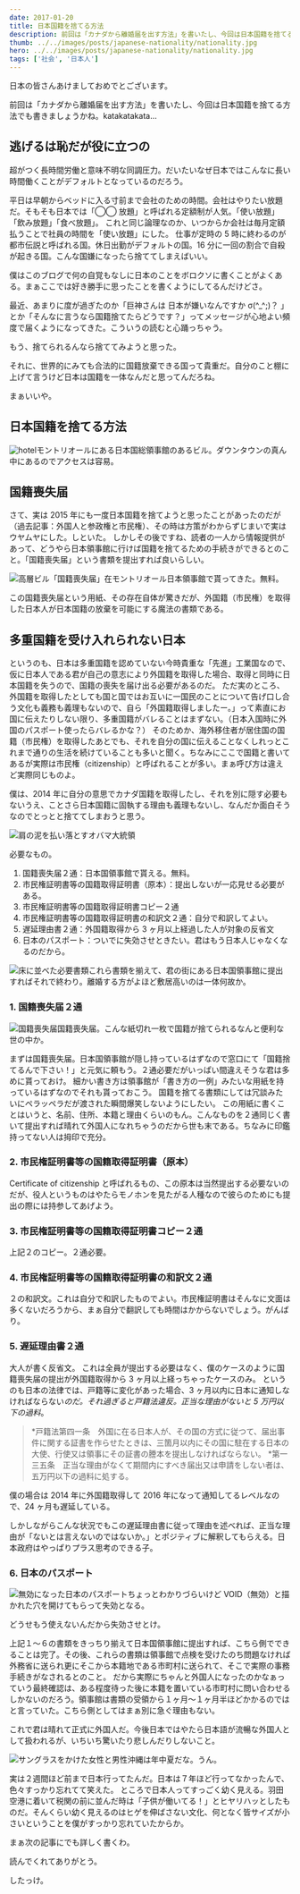 ```yaml
---
date: 2017-01-20
title: 日本国籍を捨てる方法
description: 前回は「カナダから離婚届を出す方法」を書いたし、今回は日本国籍を捨てる方法でも書きましょうかね。katakatakata…
thumb: ../../images/posts/japanese-nationality/nationality.jpg
hero: ../../images/posts/japanese-nationality/nationality.jpg
tags: ['社会', '日本人']
---
```


日本の皆さんあけましておめでとございます。

前回は「カナダから離婚届を出す方法」を書いたし、今回は日本国籍を捨てる方法でも書きましょうかね。katakatakata…

## 逃げるは恥だが役に立つの

超がつく長時間労働と意味不明な同調圧力。だいたいなぜ日本ではこんなに長い時間働くことがデフォルトとなっているのだろう。

平日は早朝からベッドに入る寸前まで会社のための時間。会社はやりたい放題だ。そもそも日本では「◯◯ 放題」と呼ばれる定額制が人気。「使い放題」「飲み放題」「食べ放題」。
これと同じ論理なのか、いつからか会社は毎月定額払うことで社員の時間を「使い放題」にした。 仕事が定時の 5 時に終わるのが都市伝説と呼ばれる国。休日出勤がデフォルトの国。16 分に一回の割合で自殺が起きる国。こんな国嫌になったら捨ててしまえばいい。

僕はこのブログで何の自覚もなしに日本のことをボロクソに書くことがよくある。まぁここでは好き勝手に思ったことを書くようにしてるんだけどさ。

最近、あまりに度が過ぎたのか「巨神さんは 日本が嫌いなんですか σ(^\_^;)？ 」とか「そんなに言うなら国籍捨てたらどうです？」ってメッセージが心地よい頻度で届くようになってきた。こういうの読むと心踊っちゃう。

もう、捨てられるんなら捨ててみようと思った。

それに、世界的にみても合法的に国籍放棄できる国って貴重だ。自分のこと棚に上げて言うけど日本は国籍を一体なんだと思ってんだろね。

まぁいいや。

## 日本国籍を捨てる方法

![hotel](../../images/posts/japanese-nationality/nationality01.jpg)モントリオールにある日本国総領事館のあるビル。ダウンタウンの真ん中にあるのでアクセスは容易。

## 国籍喪失届

さて、実は 2015 年にも一度日本国籍を捨てようと思ったことがあったのだが（過去記事：外国人と参政権と市民権）、その時は方策がわからずじまいで実はウヤムヤにした。しといた。
しかしその後ですね、読者の一人から情報提供があって、どうやら日本領事館に行けば国籍を捨てるための手続きができるとのこと。「国籍喪失届」という書類を提出すれば良いらしい。

![高層ビル](../../images/posts/japanese-nationality/nationality02.jpg)「国籍喪失届」在モントリオール日本領事館で貰ってきた。無料。

この国籍喪失届という用紙、その存在自体が驚きだが、外国籍（市民権）を取得した日本人が日本国籍の放棄を可能にする魔法の書類である。

## 多重国籍を受け入れられない日本

というのも、日本は多重国籍を認めていない今時貴重な「先進」工業国なので、仮に日本人である君が自己の意志により外国籍を取得した場合、取得と同時に日本国籍を失うので、国籍の喪失を届け出る必要があるのだ。
ただ実のところ、外国籍を取得したとしても国と国ではお互いに一国民のことについて告げ口し合う文化も義務も義理もないので、自ら「外国籍取得しましたー。」って素直にお国に伝えたりしない限り、多重国籍がバレることはまずない。（日本入国時に外国のパスポート使ったらバレるかな？）
そのためか、海外移住者が居住国の国籍（市民権）を取得したあとでも、それを自分の国に伝えることなくしれっとこれまで通りの生活を続けていることも多いと聞く。ちなみにここで国籍と書いてあるが実際は市民権（citizenship）と呼ばれることが多い。まぁ呼び方は違えど実際同じものよ。

僕は、2014 年に自分の意思でカナダ国籍を取得したし、それを別に隠す必要もないうえ、ことさら日本国籍に固執する理由も義理もないし、なんだか面白そうなのでとっとと捨ててしまおうと思う。

![肩の泥を払い落とすオバマ大統領](../../images/posts/japanese-nationality/dirt-off-02.gif)

必要なもの。

1.  国籍喪失届２通：日本国領事館で貰える。無料。
2.  市民権証明書等の国籍取得証明書（原本）：提出しないが一応見せる必要がある。
3.  市民権証明書等の国籍取得証明書コピー２通
4.  市民権証明書等の国籍取得証明書の和訳文２通：自分で和訳してよい。
5.  遅延理由書２通：外国籍取得から 3 ヶ月以上経過した人が対象の反省文
6.  日本のパスポート：ついでに失効させときたい。君はもう日本人じゃなくなるのだから。

![床に並べた必要書類](../../images/posts/japanese-nationality/nationality03.jpg)これら書類を揃えて、君の街にある日本国領事館に提出すればそれで終わり。離婚する方がよほど敷居高いのは一体何故か。

### 1\. 国籍喪失届２通

![国籍喪失届](../../images/posts/japanese-nationality/divorce04.jpg)国籍喪失届。こんな紙切れ一枚で国籍が捨てられるなんと便利な世の中か。

まずは国籍喪失届。日本国領事館が隠し持っているはずなので窓口にて「国籍捨てるんで下さい！」と元気に頼もう。２通必要だがいっぱい間違えそうな君は多めに貰っておけ。
細かい書き方は領事館が「書き方の一例」みたいな用紙を持っているはずなのでそれも貰っておこう。
国籍を捨てる書類にしては冗談みたいにペラッペラだが渡された瞬間爆笑しないようにしたい。
この用紙に書くことはいうと、名前、住所、本籍と理由くらいのもん。こんなものを２通同じく書いて提出すれば晴れて外国人になれちゃうのだから世も末である。ちなみに印鑑持ってない人は拇印で充分。

### 2\. 市民権証明書等の国籍取得証明書（原本）

Certificate of citizenship と呼ばれるもの、この原本は当然提出する必要ないのだが、役人というものはやたらモノホンを見たがる人種なので彼らのためにも提出の際には持参してあげよう。

### 3\. 市民権証明書等の国籍取得証明書コピー２通

上記２のコピー。２通必要。

### 4\. 市民権証明書等の国籍取得証明書の和訳文２通

２の和訳文。これは自分で和訳したものでよい。市民権証明書はそんなに文面は多くないだろうから、まぁ自分で翻訳しても時間はかからないでしょう。がんばり。

### 5\. 遅延理由書２通

大人が書く反省文。
これは全員が提出する必要はなく、僕のケースのように国籍喪失届の提出が外国籍取得から 3 ヶ月以上経っちゃったケースのみ。
というのも日本の法律では、戸籍等に変化があった場合、3 ヶ月以内に日本に通知しなければならない*のだ。それ過ぎると戸籍法違反。正当な理由がないと 5 万円以下の過料*。

> *戸籍法第四一条　外国に在る日本人が、その国の方式に従つて、届出事件に関する証書を作らせたときは、三箇月以内にその国に駐在する日本の大使、行使又は領事にその証書の謄本を提出しなければならない。
> *第一三五条　正当な理由がなくて期間内にすべき届出又は申請をしない者は、五万円以下の過料に処する。

僕の場合は 2014 年に外国籍取得して 2016 年になって通知してるレベルなので、24 ヶ月も遅延している。

しかしながらこんな状況でもこの遅延理由書に従って理由を述べれば、正当な理由が「ないとは言えないのではないか。」とポジティブに解釈してもらえる。日本政府はやっぱりプラス思考のできる子。

### 6\. 日本のパスポート

![無効になった日本のパスポート](../../images/posts/japanese-nationality/nationality05.jpg)ちょっとわかりづらいけど VOID（無効）と描かれた穴を開けてもらって失効となる。

どうせもう使えないんだから失効させとけ。

上記１〜６の書類をきっちり揃えて日本国領事館に提出すれば、こちら側でできることは完了。その後、これらの書類は領事館で点検を受けたのち問題なければ外務省に送られ更にそこから本籍地である市町村に送られて、そこで実際の事務手続きがなされるとのこと。
だから実際にちゃんと外国人になったのかなぁっていう最終確認は、ある程度待った後に本籍を置いている市町村に問い合わせるしかないのだろう。領事館は書類の受領から１ヶ月〜１ヶ月半ほどかかるのではと言っていた。こちら側としてはまぁ別に急ぐ理由もない。

これで君は晴れて正式に外国人だ。今後日本ではやたら日本語が流暢な外国人として扱われるが、いちいち驚いたり悲しんだりしないこと。

![サングラスをかけた女性と男性](../../images/posts/japanese-nationality/nationality06.jpg)沖縄は年中夏だな。うん。

実は２週間ほど前まで日本行ってたんだ。日本は７年ほど行ってなかったんで、色々すっかり忘れてて笑えた。
ところで日本人ってすっごく幼く見える。羽田空港に着いて税関の前に並んだ時は「子供が働いてる！」とヒヤリハッとしたものだ。そんくらい幼く見えるのはヒゲを伸ばさない文化、何となく皆サイズが小さいということを僕がすっかり忘れていたからか。

まぁ次の記事にでも詳しく書くわ。

読んでくれてありがとう。

したっけ。

